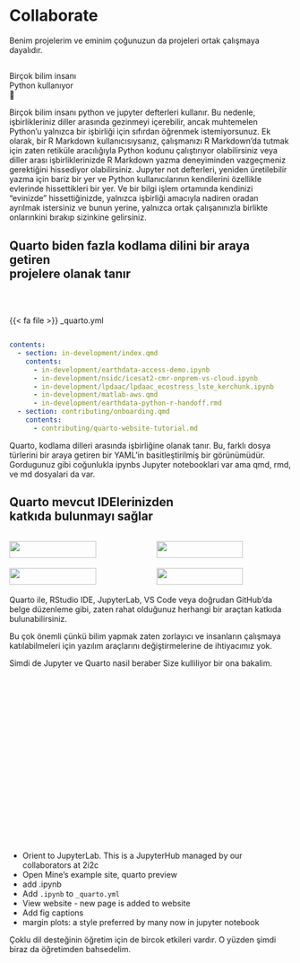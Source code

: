 # Collaborate {.title-top-ice background-image="images/horst_penguins_telescope.png" aria-label="Bir kar manzarasında başka bir penguenin omuzlarında duran bir penguen, gece gökyüzünde bir Quarto logo ayına teleskopla bakıyor."}

::: notes
Benim projelerim ve eminim çoğunuzun da projeleri ortak çalışmaya dayalıdır.
:::

##  {#many-use-python .center .centered data-menu-title="Many use Python" background-color="#0F1620"}

[Birçok bilim insanı <br> Python kullanıyor<br> 😬]{.larger}

::: notes
Birçok bilim insanı python ve jupyter defterleri kullanır. Bu nedenle, işbirlikleriniz diller arasında gezinmeyi içerebilir, ancak muhtemelen Python'u yalnızca bir işbirliği için sıfırdan öğrenmek istemiyorsunuz.
Ek olarak, bir R Markdown kullanıcısıysanız, çalışmanızı R Markdown'da tutmak için zaten retiküle aracılığıyla Python kodunu çalıştırıyor olabilirsiniz veya diller arası işbirliklerinizde R Markdown yazma deneyiminden vazgeçmeniz gerektiğini hissediyor olabilirsiniz. Jupyter not defterleri, yeniden üretilebilir yazma için bariz bir yer ve Python kullanıcılarının kendilerini özellikle evlerinde hissettikleri bir yer. Ve bir bilgi işlem ortamında kendinizi "evinizde" hissettiğinizde, yalnızca işbirliği amacıyla nadiren oradan ayrılmak istersiniz ve bunun yerine, yalnızca ortak çalışanınızla birlikte onlarınkini bırakıp sizinkine gelirsiniz.
:::

## Quarto biden fazla kodlama dilini bir araya getiren<br>projelere olanak tanır {.takeaway .center highlight-style="github"}

\

::: {.code-file .sourceCode .cell-code}
{{< fa file >}} _quarto.yml
:::

``` .yaml
contents:
  - section: in-development/index.qmd
    contents:
      - in-development/earthdata-access-demo.ipynb
      - in-development/nsidc/icesat2-cmr-onprem-vs-cloud.ipynb
      - in-development/lpdaac/lpdaac_ecostress_lste_kerchunk.ipynb
      - in-development/matlab-aws.qmd
      - in-development/earthdata-python-r-handoff.rmd  
  - section: contributing/onboarding.qmd
    contents: 
      - contributing/quarto-website-tutorial.md
```

::: notes
Quarto, kodlama dilleri arasında işbirliğine olanak tanır. Bu, farklı dosya türlerini bir araya getiren bir YAML'in basitleştirilmiş bir görünümüdür. Gordugunuz gibi coğunlukla ipynbs Jupyter notebooklari var ama qmd, rmd, ve md dosyalari da var.
:::

## Quarto mevcut IDElerinizden<br>katkıda bulunmayı sağlar {.takeaway .center}

::: centered
::: columns
::: {.column width="45%"}
::: borderbox
![](images/2-collaborate/tools-rstudio-ide.png){fig-alt="RStudio IDE'nin ekran görüntüsü" width="80%"}
:::
:::

::: {.column width="45%"}
::: borderbox
![](images/2-collaborate/tools-jupyterhub.png){fig-alt="Jupyter Lab ekran görüntüsü" width="80%"}
:::
:::
:::

::: columns
::: {.column width="45%"}
::: borderbox
![](images/2-collaborate/tools-github-ide.png){fig-alt="GitHub IDE ekran görüntüsü" width="80%"}
:::
:::

::: {.column width="45%"}
::: borderbox
![](images/2-collaborate/tools-vscode-ide.png){fig-alt="VS Code IDE ekran görüntüsü" width="80%"}
:::
:::
:::
:::

::: notes
Quarto ile, RStudio IDE, JupyterLab, VS Code veya doğrudan GitHub'da belge düzenleme gibi, zaten rahat olduğunuz herhangi bir araçtan katkıda bulunabilirsiniz.

Bu çok önemli çünkü bilim yapmak zaten zorlayıcı ve insanların çalışmaya katılabilmeleri için yazılım araçlarını değiştirmelerine de ihtiyacımız yok.

Simdi de Jupyter ve Quarto nasil beraber Size kulliliyor bir ona bakalim.
:::

##  {#demo-collaborate .center data-menu-title="Demo: Collaborate" background-color="#FFFFFF"}

```{=html}
<script src="https://fast.wistia.com/embed/medias/dfyjy1v1aw.jsonp" async></script><script src="https://fast.wistia.com/assets/external/E-v1.js" async></script><div class="wistia_responsive_padding" style="padding:56.25% 0 0 0;position:relative;"><div class="wistia_responsive_wrapper" style="height:100%;left:0;position:absolute;top:0;width:100%;"><div class="wistia_embed wistia_async_dfyjy1v1aw videoFoam=true" style="height:100%;position:relative;width:100%"><div class="wistia_swatch" style="height:100%;left:0;opacity:0;overflow:hidden;position:absolute;top:0;transition:opacity 200ms;width:100%;"><img src="https://fast.wistia.com/embed/medias/dfyjy1v1aw/swatch" style="filter:blur(5px);height:100%;object-fit:contain;width:100%;" alt="" aria-hidden="true" onload="this.parentNode.style.opacity=1;" /></div></div></div></div>
```

::: notes
-   Orient to JupyterLab. This is a JupyterHub managed by our collaborators at 2i2c
-   Open Mine's example site, quarto preview
- add .ipynb 
-   Add `.ipynb` to `_quarto.yml`
-   View website - new page is added to website
-  Add fig captions
- margin plots: a style preferred by many now in jupyter notebook

Çoklu dil desteğinin öğretim için de bircok etkileri vardır. O yüzden şimdi biraz da öğretimden bahsedelim.
:::
